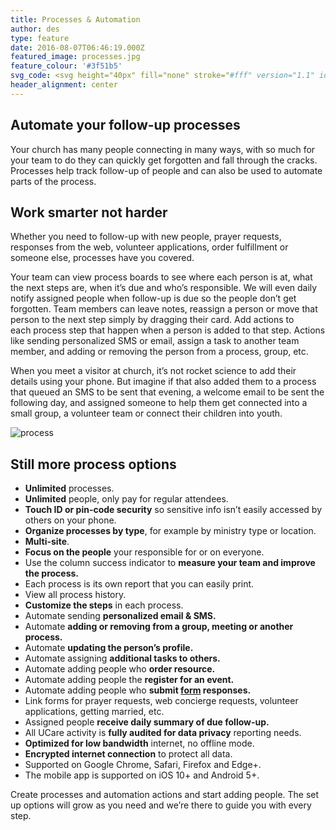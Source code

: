 ```yaml
---
title: Processes & Automation
author: des
type: feature
date: 2016-08-07T06:46:19.000Z
featured_image: processes.jpg
feature_colour: '#3f51b5'
svg_code: <svg height="40px" fill="none" stroke="#fff" version="1.1" id="Layer_1" xmlns="http://www.w3.org/2000/svg" xmlns:xlink="http://www.w3.org/1999/xlink" x="0px" y="0px" viewBox="0 0 24 18" style="enable-background:new 0 0 24 18;" xml:space="preserve"><g id="Layer_2"><g id="New_icons"> <path class="st0" d="M15.5,17.5h-9c-1.7,0-3-1.3-3-3l0,0v-8"/> <path class="st0" d="M8.5,0.5h9c1.7,0,3,1.3,3,3v8"/> <polyline class="st0" points="0.5,8.5 3.5,6.5 6.5,8.5 "/> <polyline class="st0" points="17.5,9.5 20.5,11.5 23.5,9.5 "/> </g></g></svg>
header_alignment: center
---
```


## Automate your follow-up processes

Your church has many people connecting in many ways, with so much for your team to do they can quickly get forgotten and fall through the cracks. Processes help track follow-up of people and can also be used to automate parts of the process.

## Work smarter not harder

Whether you need to follow-up with new people, prayer requests, responses from the web, volunteer applications, order fulfillment or someone else, processes have you covered.

Your team can view process boards to see where each person is at, what the next steps are, when it’s due and who’s responsible. We will even daily notify assigned people when follow-up is due so the people don’t get forgotten. Team members can leave notes, reassign a person or move that person to the next step simply by dragging their card. Add actions to each process step that happen when a person is added to that step. Actions like sending personalized SMS or email, assign a task to another team member, and adding or removing the person from a process, group, etc.

When you meet a visitor at church, it’s not rocket science to add their details using your phone. But imagine if that also added them to a process that queued an SMS to be sent that evening, a welcome email to be sent the following day, and assigned someone to help them get connected into a small group, a volunteer team or connect their children into youth.

![process](process.png)

## Still more process options

- **Unlimited** processes.
- **Unlimited** people, only pay for regular attendees.
- **Touch ID or pin-code security** so sensitive info isn’t easily accessed by others on your phone.
- **Organize processes by type**, for example by ministry type or location.
- **Multi-site**.
- **Focus on the people** your responsible for or on everyone.
- Use the column success indicator to **measure your team and improve the process.**
- Each process is its own report that you can easily print.
- View all process history.
- **Customize the steps** in each process.
- Automate sending **personalized email & SMS.**
- Automate **adding or removing from a group, meeting or another process.**
- Automate **updating the person’s profile.**
- Automate assigning **additional tasks to others.**
- Automate adding people who **order resource.**
- Automate adding people the **register for an event.**
- Automate adding people who **submit [form](/features/forms-and-surveys/) responses.**
- Link forms for prayer requests, web concierge requests, volunteer applications, getting married, etc.
- Assigned people **receive daily summary of due follow-up.**
- All UCare activity is **fully audited for data privacy** reporting needs.
- **Optimized for low bandwidth** internet, no offline mode.
- **Encrypted internet connection** to protect all data.
- Supported on Google Chrome, Safari, Firefox and Edge+.
- The mobile app is supported on iOS 10+ and Android 5+.

<ThreeUp>
	Create processes and automation actions and start adding people. The set up options will grow as you need and we’re
	there to guide you with every step.
</ThreeUp>
